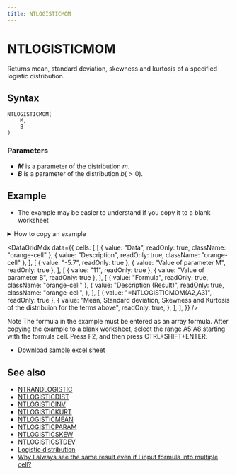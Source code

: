 ```yaml
---
title: NTLOGISTICMOM
---
```



# NTLOGISTICMOM

Returns mean, standard deviation, skewness and kurtosis of a specified logistic distribution.

## Syntax

```excel
NTLOGISTICMOM(
    M,
    B
)
```

### Parameters

- **_M_** is a parameter of the distribution $m$.
- **_B_** is a parameter of the distribution $b(>0)$.

## Example

- The example may be easier to understand if you copy it to a blank worksheet

<details>
  <summary>How to copy an example</summary>

1.  Create a blank workbook or worksheet.
2.  Select the example in the Help topic.

    **Note**  Do not select the row or column headers.

    ![Selecting an example from Help](./../../assets/functions/HowToCopy.png)

    Selecting an example from Help

3.  Press CTRL+C.
4.  In the worksheet, select cell A1, and press CTRL+V.
5.  To switch between viewing the results and viewing the formulas that return the results, press CTRL+` (grave accent), or on the **Tools** menu, point to **Formula Auditing**, and then click **Formula Auditing Mode**.

</details>

<DataGridMdx
  data={{
    cells: [
      [
        { value: "Data", readOnly: true, className: "orange-cell" },
        { value: "Description", readOnly: true, className: "orange-cell" },
      ],
      [
        { value: "-5.7", readOnly: true },
        { value: "Value of parameter M", readOnly: true },
      ],
      [
        { value: "11", readOnly: true },
        { value: "Value of parameter B", readOnly: true },
      ],
      [
        { value: "Formula", readOnly: true, className: "orange-cell" },
        {
          value: "Description (Result)",
          readOnly: true,
          className: "orange-cell",
        },
      ],
      [
        { value: "=NTLOGISTICMOM(A2,A3)", readOnly: true },
        {
          value:
            "Mean, Standard deviation, Skewness and Kurtosis of the distribuion for the terms above",
          readOnly: true,
        },
      ],
    ],
  }}
/>

Note The formula in the example must be entered as an array formula. After copying the example to a blank worksheet, select the range A5:A8 starting with the formula cell. Press F2, and then press CTRL+SHIFT+ENTER.

- [Download sample excel sheet](https://www.ntrand.com/files/NtRand2.zip)

## See also

- [NTRANDLOGISTIC](../01-random-numbers/01-single-series/09-ntrandlogistic.mdx)
- [NTLOGISTICDIST](055-ntlogisticdist.mdx)
- [NTLOGISTICINV](056-ntlogisticinv.mdx)
- [NTLOGISTICKURT](057-ntlogistickurt.mdx)
- [NTLOGISTICMEAN](058-ntlogisticmean.mdx)
- [NTLOGISTICPARAM](060-ntlogisticparam.mdx)
- [NTLOGISTICSKEW](061-ntlogisticskew.mdx)
- [NTLOGISTICSTDEV](062-ntlogisticstdev.mdx)
- [Logistic distribution](../../05-gallery-of-distributions/logistic-distribution.mdx)
- [Why I always see the same result even if I input formula into multiple cell?](https://www.ntrand.com/faq/#local_CtrlShiftEnter)
